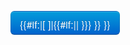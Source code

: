 <span style="
-webkit-box-shadow: rgba(255, 255, 255, 0.199219) 0px 1px 0px 0px inset, rgba(0, 0, 0, 0.046875) 0px 1px 2px 0px;
-webkit-transition-delay: 0s;
-webkit-transition-duration: 0.10000000149011612s;
-webkit-transition-property: all;
-webkit-transition-timing-function: linear;
background-color: #0064CD;
background-image: -webkit-linear-gradient(top, rgb(4, 156, 219), rgb(0, 100, 205));
background-repeat: repeat-x;
border-bottom-color: rgba(0, 0, 0, 0.246094);
border-bottom-left-radius: 6px;
border-bottom-right-radius: 6px;
border-bottom-style: solid;
border-bottom-width: 1px;
border-left-color: rgba(0, 0, 0, 0.0976562);
border-left-style: solid;
border-left-width: 1px;
border-right-color: rgba(0, 0, 0, 0.0976562);
border-right-style: solid;
border-right-width: 1px;
border-top-color: rgba(0, 0, 0, 0.0976562);
border-top-left-radius: 6px;
border-top-right-radius: 6px;
border-top-style: solid;
border-top-width: 1px;
box-shadow: rgba(255, 255, 255, 0.199219) 0px 1px 0px 0px inset, rgba(0, 0, 0, 0.046875) 0px 1px 2px 0px;
color: white;
cursor: pointer;
display: inline-block;
font-family: 'Helvetica Neue', Helvetica, Arial, sans-serif;
font-size: 16px;
font-style: normal;
font-weight: 200;
height: 18px;
line-height: normal;
margin-bottom: 0px;
margin-left: 0px;
margin-right: 0px;
margin-top: 0px;
overflow-y: visible;
padding-bottom: 9px;
padding-left: 14px;
padding-right: 14px;
padding-top: 9px;
text-decoration: none;
text-rendering: optimizelegibility;
text-shadow: rgba(0, 0, 0, 0.246094) 0px -1px 0px;
width: auto;">{{#if:{{{elink|}}}|[{{{elink}}} <span style="color:white;">{{{text}}}</span>]|{{#if:{{{link|}}}|[[{{{link}}}|<span style="color:white;">{{{text}}}</span>]]|{{{text|{{{1|前进}}} }}} }} }}</span>
<noinclude>
{{documentation}}
</noinclude>